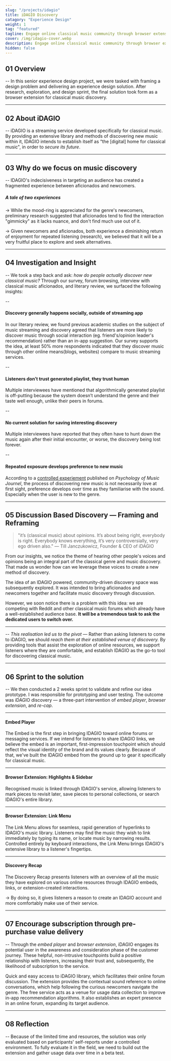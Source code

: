 ```yaml
---
slug: "/projects/idagio"
title: iDAGIO Discovery
catagory: "Experience Design"
weight: 1
tag: "featured"
tagline: Engage online classical music community through browser extension
cover: /img/idagio-cover.webp
description: Engage online classical music community through browser extension
hidden: false
---
```


## 01 Overview

-- In this senior experience design project, we were tasked with framing a design problem and delivering an experience design solution. After research, exploration, and design sprint, the final solution took form as a browser extension for classical music discovery.

<ProjectInfo>
  <ProjectInfoItem
    fieldName="My Contribution"
    value="Research, User Testing, Visual Design, Prototyping"
  />
  <ProjectInfoItem fieldName="Project Scope" value="6 Weeks Academic Project" />
  <ProjectInfoItem fieldName="Tools" value="Figma, After Effects" />
  <ProjectInfoItem
    fieldName="Team"
    value="Alvin Leung, Aamir Ali, Rhees Kennedy, Samyak Sah, Krista Mcdiarmid"
  />
</ProjectInfo>

<VideoPlayer
  src="https://www.sfu.ca/~kkl64/videos/idagio/	idagio-walkthrough-light.mp4"
  autoPlay
  hasSound
  caption="Concept Walkthrough"
/>

---

## 02 About iDAGIO

-- iDAGIO is a streaming service developed specifically for classical music. By providing an extensive library and methods of discovering new music within it, IDAGIO intends to establish itself as “the [digital] home for classical music", in order to _secure its future_.

<FullImage
  src="/img/idagio/brand-pillars.webp"
  alt="discovery problem"
  caption="We analysed and captured how the iDAGIO brand deliver value through brand pillars, they are consolidated through a thorough observation and public available CEO interview."
  darkImage
/>

<!-- ##### Servicing the aficionado

-> It’s no question that the core audience of IDAGIO are classical music die hard fans. From their niche library to the unique comparison, it is crafted for the tough demand of classical music audience in mind. -->

---

## 03 Why do we focus on music discovery

-- IDAGIO's indecisiveness in targeting an audience has created a fragmented experience between aficionados and newcomers.

<FullImage
  src="/img/idagio/discovery-problem.webp"
  alt="discovery problem"
  darkImage
/>

##### A tale of two experiences

-> While the mood-ring is appreciated for the genre's newcomers, preliminary research suggested that aficionados tend to find the interaction "gimmicky" as it lacks nuance, and don't find much use out of it.

-> Given newcomers and aficionados, both experience a diminishing return of enjoyment for repeated listening (research), we believed that it will be a very fruitful place to explore and seek alternatives.

---

## 04 Investigation and Insight

-- We took a step back and ask: _how do people actually discover new classical music?_ Through our survey, forum browsing, interview with classical music aficionados, and literary review, we surfaced the following insights:

--

#### Discovery generally happens socially, outside of streaming app

In our literary review, we found previous academic studies on the subject of
music streaming and discovery agreed that listeners are more likely to
discover music through social interaction (eg. friend's/opinion leader's
recommendation) rather than an in-app suggestion. Our survey supports the
idea, at least 50% more respondents indicated that they discover music
through other online means(blogs, websites) compare to music streaming
services.

--

#### Listeners don’t trust generated playlist, they trust human

Multiple interviewees have mentioned that algorithmically generated playlist is off-putting because the system doesn’t understand the genre and their taste well enough, unlike their peers in forums.

--

#### No current solution for saving interesting discovery

Multiple interviewees have reported that they often have to hunt down the music again after their initial encounter, or worse, the discovery being lost forever.

--

#### Repeated exposure develops preference to new music

According to a [controlled experiement](https://journals.sagepub.com/doi/full/10.1177/0305735620987299) published on _Psychology of Music Journel_, the process of discovering new music is not necessarily love at first sight, preference develops over time as they familiarise with the sound. Especially when the user is new to the genre.

---

## 05 Discussion Based Discovery — Framing and Reframing

> "it’s (classical music) about opinions. It’s about being right, everybody is right. Everybody knows everything, it’s very controversially, very ego driven also."
> — Till Janczukowicz, Founder & CEO of iDAGIO

From our insights, we notice the theme of hearing other people's voices and opinions being an integral part of the classical genre and music discovery. That made us wonder how can we leverage these voices to create a new method of discovery.

The idea of an IDAGIO powered, community-driven discovery space was subsequently explored. It was intended to bring aficionados and newcomers together and facilitate music discovery through discussion.

However, we soon notice there is a problem with this idea: we are competing with Reddit and other classical music forums which already have a well-established audience base. **It will be a tremendous task to ask the dedicated users to switch over.**

<VideoPlayer
  src="https://www.sfu.ca/~kkl64/videos/idagio/iteration-1.mp4"
  caption="Concept prototype of the the iDAGIO community driven discovery forum"
  darkImage
  hasSound
/>

<HalfImage
  src="/img/idagio/reddit-classical.webp"
  noPadding
  caption="Large volume of r/classical users"
/>

---

-- _This realisation led us to the pivot_ — Rather than asking listeners to come to iDAGIO, we should _reach them at their established venue of discovery._ By providing tools that assist the exploration of online resources, we support listeners where they are comfortable, and establish IDAGIO as the go-to tool for discovering classical music.

---

## 06 Sprint to the solution

-- We then conducted a 2 weeks sprint to validate and refine our idea prototype. I was responsible for prototyping and user testing. The outcome was iDAGIO discovery — a three-part intervention of _embed player_, _browser extension_, and _re-cap_.

---

#### Embed Player

The Embed is the first step in bringing IDAGIO toward online forums or messaging services. If we intend for listeners to share IDAGIO links, we believe the embed is an important, first-impression touchpoint which should reflect the visual identity of the brand and its values clearly. Because of that, we've built the IDAGIO embed from the ground up to gear it specifically for classical music.

<FullImage
  noPadding
  src="https://www.sfu.ca/~kkl64/videos/idagio/embed-demo.mp4"
  darkImage
/>

<FullImage src="/img/idagio/embed-breakdown-1.webp" noPadding />

<FullImage src="/img/idagio/embed-breakdown-2.webp" noPadding />

---

#### Browser Extension: Highlights & Sidebar

Recognised music is linked through IDAGIO's service, allowing listeners to mark pieces to revisit later,
save pieces to personal collections, or search IDAGIO's entire library.

<FullImage
  noPadding
  src="https://www.sfu.ca/~kkl64/videos/idagio/sidebar.mp4"
  darkImage
/>

---

#### Browser Extension: Link Menu

The Link Menu allows for seamless, rapid generation of hyperlinks to IDAGIO's music library. Listeners may find the music they wish to link immediately by typing its name, or locate music by narrowing results. Controlled entirely by keyboard interactions, the Link Menu brings IDAGIO's extensive library to a listener's fingertips.

<FullImage
  noPadding
  src="https://www.sfu.ca/~kkl64/videos/idagio/notion.mp4"
  darkImage
/>

---

#### Discovery Recap

The Discovery Recap presents listeners with an overview of all the music they have explored on various online resources through IDAGIO embeds, links, or extension-created interactions.

<FullImage noPadding src="https://www.sfu.ca/~kkl64/videos/idagio/recap.mp4" />

-> By doing so, it gives listeners a reason to create an IDAGIO account and more comfortably make use of their service.

---

## 07 Encourage subscription through pre-purchase value delivery

-- Through the _embed player_ and _browser extension_, iDAGIO engages its potential user in the awareness and consideration phase of the customer journey. These helpful, non-intrusive touchpoints build a positive relationship with listeners, increasing their trust and, subsequently, the likelihood of subscription to the service.

<ListLayout full label="Value Proposition">
  <ListItem heading="For Aficionado">
    Quick and easy access to iDAGIO library, which facilitates their online
    forum discussion.
  </ListItem>
  <ListItem heading="For New Comer">
    The extension provides the contextual sound reference to online
    conversations, which help following the curious newcomers navigate the
    genre.
  </ListItem>
  <ListItem heading="For iDAGIO">
    The free service acts as a venue for usage data collection to improve in-app
    recommendation algorithms. It also establishes an expert presence in an
    online forum, expanding its target audience.
  </ListItem>
</ListLayout>

---

## 08 Reflection

-- Because of the limited time and resources, the solution was only evaluated based on participants' self-reports under a controlled environment. To fully evaluate it in the field, we need to build out the extension and gather usage data over time in a beta test.

<HalfImage
  src="/img/idagio/studio-b-2.webp"
  caption="Powered by Simon Fraser University Studio B cafe"
/>

